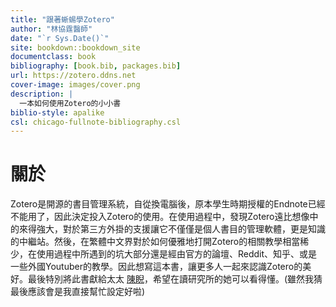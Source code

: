 ```yaml
---
title: "跟著蜥蜴學Zotero"
author: "林協霆醫師"
date: "`r Sys.Date()`"
site: bookdown::bookdown_site
documentclass: book
bibliography: [book.bib, packages.bib]
url: https://zotero.ddns.net
cover-image: images/cover.png
description: |
  一本如何使用Zotero的小小書
biblio-style: apalike
csl: chicago-fullnote-bibliography.csl
---
```


# 關於

Zotero是開源的書目管理系統，自從換電腦後，原本學生時期授權的Endnote已經不能用了，因此決定投入Zotero的使用。在使用過程中，發現Zotero遠比想像中的來得強大，對於第三方外掛的支援讓它不僅僅是個人書目的管理軟體，更是知識的中繼站。然後，在繁體中文界對於如何優雅地打開Zotero的相關教學相當稀少，在使用過程中所遇到的坑大部分還是經由官方的論壇、Reddit、知乎、或是一些外國Youtuber的教學。因此想寫這本書，讓更多人一起來認識Zotero的美好。最後特別將此書獻給太太 [陳睨](https://www.facebook.com/caseychen1996)，希望在讀研究所的她可以看得懂。(雖然我猜最後應該會是我直接幫忙設定好啦)
